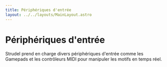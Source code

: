 ```yaml
---
title: Périphériques d'entrée
layout: ../../layouts/MainLayout.astro
---
```




# Périphériques d'entrée

Strudel prend en charge divers périphériques d'entrée comme les Gamepads et les contrôleurs MIDI pour manipuler les motifs en temps réel.

<Gamepad />
